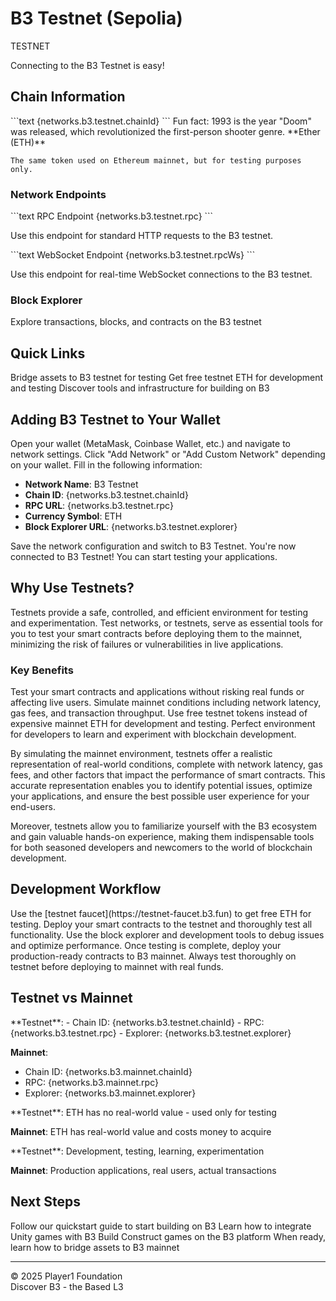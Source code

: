 
# B3 Testnet (Sepolia)

<div style={{ marginBottom: '16px' }}>
  <span style={{ backgroundColor: '#f59e0b', color: 'white', padding: '4px 12px', borderRadius: '12px', fontSize: '12px', fontWeight: 'bold' }}>TESTNET</span>
</div>

Connecting to the B3 Testnet is easy!

## Chain Information

<CardGroup cols={2}>
  <Card title="Chain ID">
    ```text
    {networks.b3.testnet.chainId}
    ```
    <Note>
    Fun fact: 1993 is the year "Doom" was released, which revolutionized the first-person shooter genre.
    </Note>
  </Card>
  
  <Card title="Native Token">
    **Ether (ETH)**
    
    The same token used on Ethereum mainnet, but for testing purposes only.
  </Card>
</CardGroup>

### Network Endpoints

<Tabs>
<Tab title="HTTP RPC">
  ```text RPC Endpoint
  {networks.b3.testnet.rpc}
  ```
  
  Use this endpoint for standard HTTP requests to the B3 testnet.
</Tab>

<Tab title="WebSocket RPC">
  ```text WebSocket Endpoint  
  {networks.b3.testnet.rpcWs}
  ```
  
  Use this endpoint for real-time WebSocket connections to the B3 testnet.
</Tab>
</Tabs>

### Block Explorer

<Card title="B3 Testnet Explorer" icon="search" href="{networks.b3.testnet.explorer}" cta="View Explorer" horizontal>
  Explore transactions, blocks, and contracts on the B3 testnet
</Card>

## Quick Links

<CardGroup cols={3}>
  <Card title="Testnet Bridge" icon="arrow-right-left" href="https://testnet-bridge.b3.fun" cta="Bridge Assets">
    Bridge assets to B3 testnet for testing
  </Card>
  
  <Card title="Faucet" icon="droplets" href="https://testnet-faucet.b3.fun" cta="Get Test ETH">
    Get free testnet ETH for development and testing
  </Card>
  
  <Card title="Developer Tools" icon="wrench" href="/ecosystem-tools" cta="Explore Tools">
    Discover tools and infrastructure for building on B3
  </Card>
</CardGroup>

## Adding B3 Testnet to Your Wallet

<Steps>
<Step title="Open Wallet Settings">
  Open your wallet (MetaMask, Coinbase Wallet, etc.) and navigate to network settings.
</Step>

<Step title="Add Custom Network">
  Click "Add Network" or "Add Custom Network" depending on your wallet.
</Step>

<Step title="Enter Network Details">
  Fill in the following information:
  
  - **Network Name**: B3 Testnet
  - **Chain ID**: {networks.b3.testnet.chainId}
  - **RPC URL**: {networks.b3.testnet.rpc}
  - **Currency Symbol**: ETH
  - **Block Explorer URL**: {networks.b3.testnet.explorer}
</Step>

<Step title="Save and Switch">
  Save the network configuration and switch to B3 Testnet.
  
  <Check>
  You're now connected to B3 Testnet! You can start testing your applications.
  </Check>
</Step>
</Steps>

## Why Use Testnets?

Testnets provide a safe, controlled, and efficient environment for testing and experimentation. Test networks, or testnets, serve as essential tools for you to test your smart contracts before deploying them to the mainnet, minimizing the risk of failures or vulnerabilities in live applications.

### Key Benefits

<CardGroup cols={2}>
  <Card title="Risk-Free Testing" icon="shield-check">
    Test your smart contracts and applications without risking real funds or affecting live users.
  </Card>
  
  <Card title="Realistic Environment" icon="globe">
    Simulate mainnet conditions including network latency, gas fees, and transaction throughput.
  </Card>
  
  <Card title="Cost-Effective Development" icon="dollar-sign">
    Use free testnet tokens instead of expensive mainnet ETH for development and testing.
  </Card>
  
  <Card title="Learning Platform" icon="graduation-cap">
    Perfect environment for developers to learn and experiment with blockchain development.
  </Card>
</CardGroup>

By simulating the mainnet environment, testnets offer a realistic representation of real-world conditions, complete with network latency, gas fees, and other factors that impact the performance of smart contracts. This accurate representation enables you to identify potential issues, optimize your applications, and ensure the best possible user experience for your end-users.

Moreover, testnets allow you to familiarize yourself with the B3 ecosystem and gain valuable hands-on experience, making them indispensable tools for both seasoned developers and newcomers to the world of blockchain development.

## Development Workflow

<Steps>
<Step title="Get Testnet ETH">
  Use the [testnet faucet](https://testnet-faucet.b3.fun) to get free ETH for testing.
</Step>

<Step title="Deploy and Test">
  Deploy your smart contracts to the testnet and thoroughly test all functionality.
</Step>

<Step title="Debug and Optimize">
  Use the block explorer and development tools to debug issues and optimize performance.
</Step>

<Step title="Deploy to Mainnet">
  Once testing is complete, deploy your production-ready contracts to B3 mainnet.
  
  <Warning>
  Always test thoroughly on testnet before deploying to mainnet with real funds.
  </Warning>
</Step>
</Steps>

## Testnet vs Mainnet

<AccordionGroup>
<Accordion title="Network Configuration">
  **Testnet**:
  - Chain ID: {networks.b3.testnet.chainId}
  - RPC: {networks.b3.testnet.rpc}
  - Explorer: {networks.b3.testnet.explorer}
  
  **Mainnet**:
  - Chain ID: {networks.b3.mainnet.chainId}
  - RPC: {networks.b3.mainnet.rpc}
  - Explorer: {networks.b3.mainnet.explorer}
</Accordion>

<Accordion title="Token Value">
  **Testnet**: ETH has no real-world value - used only for testing
  
  **Mainnet**: ETH has real-world value and costs money to acquire
</Accordion>

<Accordion title="Use Cases">
  **Testnet**: Development, testing, learning, experimentation
  
  **Mainnet**: Production applications, real users, actual transactions
</Accordion>
</AccordionGroup>

## Next Steps

<CardGroup cols={2}>
  <Card title="Get Started Building" icon="rocket" href="/quickstart">
    Follow our quickstart guide to start building on B3
  </Card>
  
  <Card title="Unity Development" icon="gamepad-2" href="/unity-guide">
    Learn how to integrate Unity games with B3
  </Card>
  
  <Card title="Construct Development" icon="puzzle-piece" href="/construct-guide">
    Build Construct games on the B3 platform
  </Card>
  
  <Card title="Bridge to Mainnet" icon="bridge" href="/bridge">
    When ready, learn how to bridge assets to B3 mainnet
  </Card>
</CardGroup>

---

<div style={{ textAlign: "center", margin: "2rem 0", fontSize: "0.9rem", opacity: 0.7 }}>
  © 2025 Player1 Foundation<br/>
  Discover B3 - the Based L3
</div>

